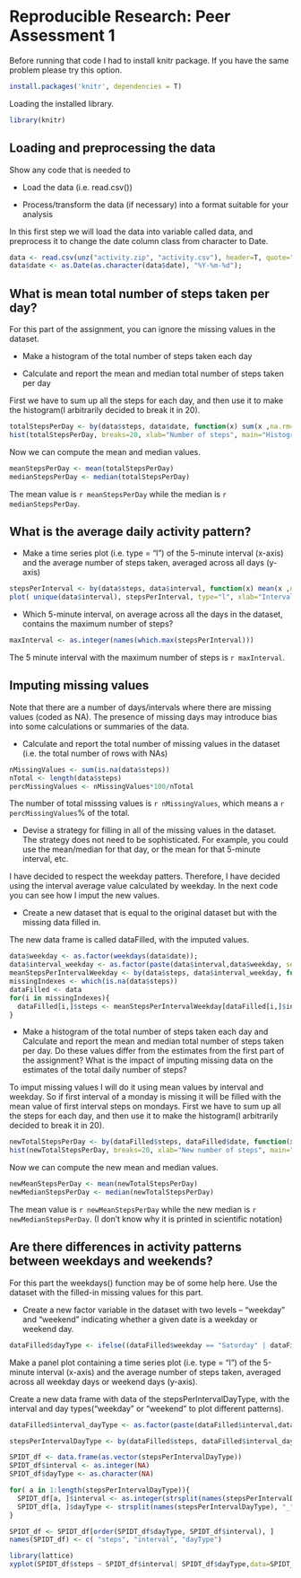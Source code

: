 # Reproducible Research: Peer Assessment 1
Before running that code I had to install knitr package. If you have the same problem please try this option.
```r
install.packages('knitr', dependencies = T)
```

Loading the installed library.
```r
library(knitr)
```


## Loading and preprocessing the data
Show any code that is needed to

* Load the data (i.e. read.csv())

* Process/transform the data (if necessary) into a format suitable for your analysis

In this first step we will load the data into variable called data, and preprocess it to change the date column class from character to Date.
```r
data <- read.csv(unz("activity.zip", "activity.csv"), header=T, quote="\"", sep=",")
data$date <- as.Date(as.character(data$date), "%Y-%m-%d"); 
```

## What is mean total number of steps taken per day?

For this part of the assignment, you can ignore the missing values in the dataset.

* Make a histogram of the total number of steps taken each day

* Calculate and report the mean and median total number of steps taken per day

First we have to sum up all the steps for each day, and then use it to make the histogram(I arbitrarily decided to break it in 20). 

```r
totalStepsPerDay <- by(data$steps, data$date, function(x) sum(x ,na.rm=TRUE))
hist(totalStepsPerDay, breaks=20, xlab="Number of steps", main="Histogram of steps per day")
```

Now we can compute the mean and median values.
```r
meanStepsPerDay <- mean(totalStepsPerDay)
medianStepsPerDay <- median(totalStepsPerDay)
```

The mean value is `r meanStepsPerDay` while the median is `r medianStepsPerDay`.

## What is the average daily activity pattern?
* Make a time series plot (i.e. type = "l") of the 5-minute interval (x-axis) and the average number of steps taken, averaged across all days (y-axis)
```r
stepsPerInterval <- by(data$steps, data$interval, function(x) mean(x ,na.rm=TRUE))
plot( unique(data$interval), stepsPerInterval, type="l", xlab="Interval", ylab="Number of steps.", main="Average daily activity pattern")
```

* Which 5-minute interval, on average across all the days in the dataset, contains the maximum number of steps?
```r
maxInterval <- as.integer(names(which.max(stepsPerInterval)))
```
The 5 minute interval with the maximum number of steps is `r maxInterval`.

## Imputing missing values
Note that there are a number of days/intervals where there are missing values (coded as NA). The presence of missing days may introduce bias into some calculations or summaries of the data.

* Calculate and report the total number of missing values in the dataset (i.e. the total number of rows with NAs)
```r
nMissingValues <- sum(is.na(data$steps))
nTotal <- length(data$steps)
percMissingValues <- nMissingValues*100/nTotal
```

The number of total misssing values is `r nMissingValues`, which means a `r percMissingValues`% of the total.


* Devise a strategy for filling in all of the missing values in the dataset. The strategy does not need to be sophisticated. For example, you could use the mean/median for that day, or the mean for that 5-minute interval, etc.

I have decided to respect the weekday patters. Therefore, I have decided using the interval average value calculated by weekday. In the next code you can see how I imput the new values.

* Create a new dataset that is equal to the original dataset but with the missing data filled in.

The new data frame is called dataFilled, with the imputed values.
```r
data$weekday <- as.factor(weekdays(data$date)); 
data$interval_weekday <- as.factor(paste(data$interval,data$weekday, sep="_")); 
meanStepsPerIntervalWeekday <- by(data$steps, data$interval_weekday, function(x) mean(x ,na.rm=TRUE))
missingIndexes <- which(is.na(data$steps))
dataFilled <- data
for(i in missingIndexes){
  dataFilled[i,]$steps <- meanStepsPerIntervalWeekday[dataFilled[i,]$interval_weekday ]
}
```

* Make a histogram of the total number of steps taken each day and Calculate and report the mean and median total number of steps taken per day. Do these values differ from the estimates from the first part of the assignment? What is the impact of imputing missing data on the estimates of the total daily number of steps?

To imput missing values I will do it using mean values by interval and weekday. So if first interval of a monday is missing it will be filled with the mean value of first interval steps on mondays. 
First we have to sum up all the steps for each day, and then use it to make the histogram(I arbitrarily decided to break it in 20). 
```r
newTotalStepsPerDay <- by(dataFilled$steps, dataFilled$date, function(x) sum(x ,na.rm=TRUE))
hist(newTotalStepsPerDay, breaks=20, xlab="New number of steps", main="New number of steps per day.")
```

Now we can compute the new mean and median values.
```r
newMeanStepsPerDay <- mean(newTotalStepsPerDay)
newMedianStepsPerDay <- median(newTotalStepsPerDay)
```
The mean value is `r newMeanStepsPerDay` while the new median is `r newMedianStepsPerDay`. (I don't know why it is printed in scientific notation)

## Are there differences in activity patterns between weekdays and weekends?

For this part the weekdays() function may be of some help here. Use the dataset with the filled-in missing values for this part.

* Create a new factor variable in the dataset with two levels – “weekday” and “weekend” indicating whether a given date is a weekday or weekend day.

```r
dataFilled$dayType <- ifelse((dataFilled$weekday == "Saturday" | dataFilled$weekday == "Sunday"), "weekend", "weekday")
```

Make a panel plot containing a time series plot (i.e. type = "l") of the 5-minute interval (x-axis) and the average number of steps taken, averaged across all weekday days or weekend days (y-axis). 

Create a new data frame with data of the stepsPerIntervalDayType, with the interval and day types("weekday" or "weekend" to plot different patterns).   

```r
dataFilled$interval_dayType <- as.factor(paste(dataFilled$interval,dataFilled$dayType, sep="_")); 

stepsPerIntervalDayType <- by(dataFilled$steps, dataFilled$interval_dayType, function(x) mean(x ,na.rm=TRUE))

SPIDT_df <- data.frame(as.vector(stepsPerIntervalDayType))
SPIDT_df$interval <- as.integer(NA)
SPIDT_df$dayType <- as.character(NA)

for( a in 1:length(stepsPerIntervalDayType)){
  SPIDT_df[a, ]$interval <- as.integer(strsplit(names(stepsPerIntervalDayType), "_")[[a]][1])
  SPIDT_df[a, ]$dayType <- strsplit(names(stepsPerIntervalDayType), "_")[[a]][2]
}

SPIDT_df <- SPIDT_df[order(SPIDT_df$dayType, SPIDT_df$interval), ]
names(SPIDT_df) <- c( "steps", "interval", "dayType")

library(lattice)
xyplot(SPIDT_df$steps ~ SPIDT_df$interval| SPIDT_df$dayType,data=SPIDT_df,type="l", scales=list(y=list(relation="free")), layout=c(1,2), xlab="Interval", ylab="NUmber of steps", main="Activity pattern")
```